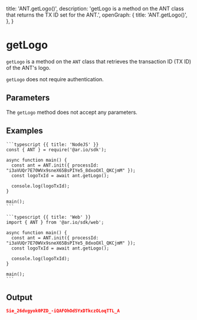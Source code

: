 

  title: 'ANT.getLogo()',
  description: 'getLogo is a method on the ANT class that returns the TX ID set for the ANT.',
  openGraph: {
    title: 'ANT.getLogo()',
  },
}

<HeroPattern />

# getLogo

`getLogo` is a method on the `ANT` class that retrieves the transaction ID (TX ID) of the ANT's logo.

`getLogo` does not require authentication.

## Parameters

The `getLogo` method does not accept any parameters.

## Examples

<CodeGroup title="getLogo">

    ```typescript {{ title: 'NodeJS' }}
    const { ANT } = require('@ar.io/sdk');

    async function main() {
      const ant = ANT.init({ processId: "i3aVUQr7E70WVx9sneX65BsPIYe5_8dxoOXl_QKCjmM" });
      const logoTxId = await ant.getLogo();

      console.log(logoTxId);
    }

    main();
    ```

    ```typescript {{ title: 'Web' }}
    import { ANT } from '@ar.io/sdk/web';

    async function main() {
      const ant = ANT.init({ processId: "i3aVUQr7E70WVx9sneX65BsPIYe5_8dxoOXl_QKCjmM" });
      const logoTxId = await ant.getLogo();

      console.log(logoTxId);
    }

    main();
    ```

</CodeGroup>

## Output

```json
Sie_26dvgyok0PZD_-iQAFOhOd5YxDTkczOLoqTTL_A
```